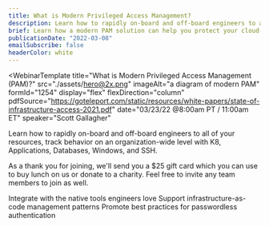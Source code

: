 ```yaml
---
title: What is Modern Privileged Access Management?
description: Learn how to rapidly on-board and off-board engineers to all of your resources, track behavior on an organization-wide level with K8, Applications, Databases, Windows, and SSH.
brief: Learn how a modern PAM solution can help you protect your cloud-native applications — without slowing your engineers down. 
publicationDate: "2022-03-08"
emailSubscribe: false
headerColor: white
---
```



<WebinarTemplate
  title="What is Modern Privileged Access Management (PAM)?"
  src="./assets/hero@2x.png"
  imageAlt="a diagram of modern PAM"
  formId="1254"
  display="flex"
  flexDirection="column"
  pdfSource="https://goteleport.com/static/resources/white-papers/state-of-infrastructure-access-2021.pdf"
  date="03/23/22 @8:00am PT / 11:00am ET"
  speaker="Scott Gallagher"
>
  Learn how to rapidly on-board and off-board engineers to all of your resources, track behavior on an organization-wide level with K8, Applications, Databases, Windows, and SSH.
  
  As a thank you for joining, we&apos;ll send you a $25 gift card which you can use to buy lunch on us or donate to a charity. Feel free to invite any team members to join as well.

</WebinarTemplate>
<PromoPointsBlock
  title="Learn how a modern PAM solution can help:"
  src="./assets/engineers.svg"
>
  <PromoPointsBlock.Item icon="bolt">
    Integrate with the native tools engineers love
  </PromoPointsBlock.Item>
  <PromoPointsBlock.Item icon="card">
    Support infrastructure-as-code management patterns
  </PromoPointsBlock.Item>
  <PromoPointsBlock.Item icon="shieldCheck">
    Promote best practices for passwordless authentication
  </PromoPointsBlock.Item>
</PromoPointsBlock>
